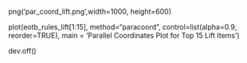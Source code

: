 png('par_coord_lift.png',width=1000, height=600)

plot(eotb_rules_lift[1:15], 
     method="paracoord", 
     control=list(alpha=0.9, reorder=TRUE), 
     main = 'Parallel Coordinates Plot for Top 15 Lift Items')

dev.off()
